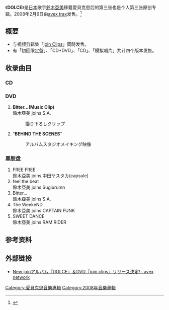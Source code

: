 {{Infobox Album |
 Name = DOLCE |
 Type = [[錄音室專輯|錄音室專輯]] |
 Artist = [[鈴木亞美|鈴木亞美]] |
 Released = 2008年2月6日 |
 Recorded = 2007年 - 2008年 | 
 Genre = [[J-POP|J-POP]] |
 Length = 59:58 |
 Label = [[Avex_trax|Avex trax]] |
 Producer = [[Max_Matsuura|Max Matsuura]] |
 Reviews = |
| Chart position = *最高位26位 ([[Oricon公信榜|Oricon]])
|
 Last album = [[CONNETTA|CONNETTA]]<br />（2007年）|
 This album = '''DOLCE'''<br />（2008年）|
 Next album = [[Supreme_Show|Supreme Show]]<br />（2008年）|
}}
《'''DOLCE'''》是[[日本|日本]]歌手[[鈴木亞美|鈴木亞美]]移籍愛貝克思后的第三张也是个人第三张原创专辑。2008年2月6日由[[avex_trax|avex trax]]发售。<ref>{{cite web |title=鈴木亜美、"join"第2弾アルバムで豪華コラボ |url=https://natalie.mu/music/news/4633 |website=音楽ナタリー |language=ja}}</ref>

== 概要 ==
*与视频剪辑集「[[join_Clips|join Clips]]」同時发售。
*有「初回限定盤」、「CD+DVD」、「CD」、「模拟唱片」共计四个版本发售。<!--初回限定盤は附赠曲目として『[[Like_a_Love?|Like a Love?]]』以来のソロ楽曲「if」が収録されているほか、フォトブック付き。-->

== 收录曲目 ==
=== CD ===
{{tracklist
| collapsed       = 
| headline        = 
| extra_column    = 鈴木亞美 joins
| total_length    = 59:45

| all_writing     = 
| all_lyrics      = 
| all_music       =

| title1          = [[FREE_FREE/SUPER_MUSIC_MAKER|FREE FREE]]
| note1           = 
| writer1         = 
| lyrics1         = Yasutaka Nakata
| music1          = Yasutaka Nakata
| extra1          = [[中田康貴|中田康貴]]
| length1         = 5:08

| title2          = feel the beat (album version)
| note2           = 
| writer2         = 
| lyrics2         = [[SUGIURUMN|Sugiurumn]]
| music2          = Sugiurumn
| extra2          = Sugiurumn
| length2         = 5:32

| title3          = [[Potential_Breakup_Song|Potential Breakup Song]]
| note3           = 
| writer3         = 
| lyrics3         = Fumihito Morita and ami
| music3          = Tim James
| extra3          = [[78violet|Aly & AJ]]
| length3         = 3:54

| title4          = Bitter…
| note4           = 
| writer4         = 
| lyrics4         = Sachiko Shimada
| music4          = Masanori Morita・Noburo Abe
| extra4          = [[Studio_Apartment|S.A.]]
| length4         = 5:07

| title5          = SWEET DANCE
| note5           = 
| writer5         = 
| lyrics5         = [[RAM_RIDER|RAM RIDER]]
| music5          = RAM RIDER
| extra5          = RAM RIDER
| length5         = 4:58

| title6          = The WeekeND
| note6           = 
| writer6         = 
| lyrics6         = Sachiko Shimada
| music6          = Tatsuya Oe
| extra6          = [[オオエタツヤ|CAPTAIN FUNK]]
| length6         = 6:26

| title7          = [[FREE_FREE/SUPER_MUSIC_MAKER|SUPER MUSIC MAKER (radio edit)]]
| note7           =
| writer7         = 
| lyrics7         = Yasutaka Nakata
| music7          = Yasutaka Nakata
| extra7          = 
中田康貴| length7         = 5:01

| title8          = MUSIC
| note8           = 
| writer8         = 
| lyrics8         = RAM RIDER
| music8          = RAM RIDER
| extra8          = RAM RIDER
| length8         = 4:19

| title9          = Stereo Love
| note9           = 
| writer9         = 
| lyrics9         = [[篠原ともえ|Tomoe Shinohara]]
| music9          = Tomoe Shinohara
| extra9          = Tomoe Shinohara
| length9         = 3:49

| title10          = アイノウタ
| note10           = 
| writer10         = 
| lyrics10         = ROCKETMAN・YOU THE ROCK
| music10          = ROCKETMAN
| extra10          = [[ロケットマン|ROCKETMAN]] feat. [[YOU_THE_ROCK★|YOU THE ROCK★]]
| length10         = 3:31

| title11          = 2人はPOP
| note11           =
| writer11         = 
| lyrics11         = 小宮山雄飛
| music11          = 小宮山雄飛
| extra11          = [[ホフディラン|ホフディラン]]
| length11         = 4:01

| title12          = 新しい日々
| note12           =
| writer12         = 
| lyrics12         = [[YO-KING|YO-KING]]
| music12          = YO-KING
| extra12          = YO-KING
| length12         = 3:50

| title13          = if
| note13           = 初回限定生産盤のみ
| writer13         = 
| lyrics13         = Ami Suzuki
| music13          = Masayoshi Takasaka
| extra13          = 
| length13         = 4:06

}}

=== DVD ===
#'''Bitter...(Music Clip)'''<br />鈴木亞美 joins S.A.
#:撮り下ろしクリップ
#“'''BEHIND THE SCENES'''”
#:アルバムスタジオメイキング映像

=== 黑胶盘 ===
#FREE FREE<br />鈴木亞美 joins 中田ヤスタカ(capsule)
#feel the beat<br />鈴木亞美 joins Sugiurumn
#Bitter...<br />鈴木亞美 joins S.A.
#The WeekeND<br />鈴木亞美 joins CAPTAIN FUNK
#SWEET DANCE<br />鈴木亞美 joins RAM RIDER

==参考资料==
{{refs}}

== 外部链接 ==
*[https://web.archive.org/web/20080402052248/http://avexnet.jp/news/071219/003AMIXX.html New joinアルバム『DOLCE』＆DVD『join clips』リリース決定! : avex network]

[[Category:愛貝克思音樂專輯|Category:愛貝克思音樂專輯]]
[[Category:2008年音樂專輯|Category:2008年音樂專輯]]